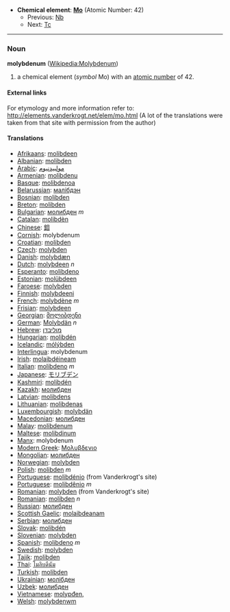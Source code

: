 *'''Chemical element''': '''[[Mo]]''' (Atomic Number: 42)
**Previous: [[Niobium|Nb]]
**Next: [[Technetium|Tc]]
----
=== Noun ===
'''molybdenum''' ([[en:Molybdenum|Wikipedia:Molybdenum]])

# a chemical element (''symbol'' Mo) with an [[atomic number]] of 42.

====External links====
For etymology and more information refer to:
http://elements.vanderkrogt.net/elem/mo.html
(A lot of the translations were taken from that site with permission from the author)

==== Translations ====
*[[Afrikaans]]: [[molibdeen]]
*[[Albanian]]: [[molibden]]
*[[Arabic]]: [[مولبيدنيوم]]
*[[Armenian]]: [[molibdenu]]
*[[Basque]]: [[molibdenoa]]
*[[Belarussian]]: [[малiбдэн]]
*[[Bosnian]]: [[molibden]]
*[[Breton]]: [[molibden]]
*[[Bulgarian]]: [[молибден]] ''m''
*[[Catalan]]: [[molibdèn]]
*[[Chinese]]: [[鉬]]
*[[Cornish]]: molybdenum
*[[Croatian]]: [[molibden]]
*[[Czech]]: [[molybden]]
*[[Danish]]: [[molybdæn]]
*[[Dutch]]: [[molybdeen]] ''n''
*[[Esperanto]]: [[molibdeno]]
*[[Estonian]]: [[molübdeen]]
*[[Faroese]]: [[molybden]]
*[[Finnish]]: [[molybdeeni]]
*[[French]]: [[molybdène]] ''m''
*[[Frisian]]: [[molybdeen]]
*[[Georgian]]: [[მოლიბდენი]]
*[[German]]: [[Molybdän]] ''n''
*[[Hebrew]]: [[מוליבדן]]
*[[Hungarian]]: [[molibdén]]
*[[Icelandic]]: [[mólýbden]]
*[[Interlingua]]: molybdenum
*[[Irish]]: [[molaibdéineam]]
*[[Italian]]: [[molibdeno]] ''m''
*[[Japanese]]: [[モリブデン]]
*[[Kashmiri]]: [[molibdén]]
*[[Kazakh]]: [[молибден]]
*[[Latvian]]: [[molibdens]]
*[[Lithuanian]]: [[molibdenas]]
*[[Luxembourgish]]: [[molybdän]]
*[[Macedonian]]: [[молибден]]
*[[Malay]]: [[molibdenum]]
*[[Maltese]]: [[molibdinum]]
*[[Manx]]: molybdenum
*[[Modern Greek]]: [[Μολυβδενιο]] '' ''
*[[Mongolian]]: [[молибден]]
*[[Norwegian]]: [[molybden]]
*[[Polish]]:  [[molibden]] ''m''
*[[Portuguese]]: [[molibdénio]] (from Vanderkrogt's site)
*[[Portuguese]]: [[molibdênio]] ''m''
*[[Romanian]]: [[molybden]] (from Vanderkrogt's site)
*[[Romanian]]: [[molibden]] ''n''
*[[Russian]]: [[молибден]] '' ''
*[[Scottish Gaelic]]: [[molaibdeanam]]
*[[Serbian]]: [[молибден]]
*[[Slovak]]: [[molibdén]]
*[[Slovenian]]: [[molybden]]
*[[Spanish]]: [[molibdeno]] ''m''
*[[Swedish]]: [[molybden]]
*[[Tajik]]: [[molibden]]
*[[Thai]]: [[โมลิบดีนัม]]
*[[Turkish]]: [[molibden]]
*[[Ukrainian]]: [[молiбден]]
*[[Uzbek]]: [[молибден]]
*[[Vietnamese]]: [[molypđen,]]
*[[Welsh]]: [[molybdenwm]]